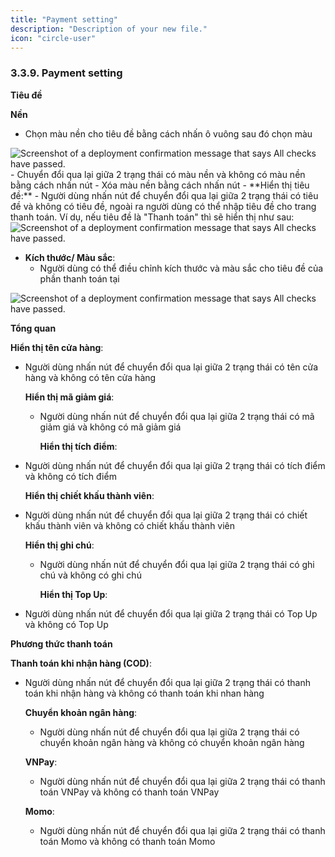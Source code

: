 ```yaml
---
title: "Payment setting"
description: "Description of your new file."
icon: "circle-user"
---
```


### **3.3.9. Payment setting**

**Tiêu đề**

**Nền**

- Chọn màu nền cho tiêu đề bằng cách nhấn ô vuông sau đó chọn màu
<Frame caption="">
  <img
    src="https://aimini-upload.sgp1.digitaloceanspaces.com/image364_867ed11b33.png"
    alt="Screenshot of a deployment confirmation message that says All checks have passed."
    style={{ borderRadius:"0.5rem" }}
    title=""
  />
</Frame>
  - Chuyển đổi qua lại giữa 2 trạng thái có màu nền và không có màu nền bằng cách nhấn nút <Icon icon="minus" color="#cfcfcf" size={15} />
    - Xóa màu nền bằng cách nhấn nút <Icon icon="eye" color="#cfcfcf" size={15} />
  - **Hiển thị tiêu đề:**
    - Người dùng nhấn nút <Icon icon="toggle-large-on" color="#0a06e4" size={15} /> để chuyển đổi qua lại giữa 2 trạng thái có tiêu đề và không có tiêu đề, ngoài ra người dùng có thể nhập tiêu đề cho trang thanh toán. Ví dụ, nếu tiêu đề là "Thanh toán" thì sẽ hiển thị như sau:

<Frame caption="Tiêu đề thanh toán  ">
  <img
    src="https://aimini-upload.sgp1.digitaloceanspaces.com/image48_3d19e2e8b6.png"
    alt="Screenshot of a deployment confirmation message that says All checks have passed."
    style={{ borderRadius:"0.5rem" }}
    title=""
  />
</Frame>

- **Kích thước/ Màu sắc**:
  - Người dùng có thể điều chỉnh kích thước và màu sắc cho tiêu đề của phần thanh toán tại 
<Frame caption="">
  <img
    src="https://aimini-upload.sgp1.digitaloceanspaces.com/image365_83d16e2dee.png"
    alt="Screenshot of a deployment confirmation message that says All checks have passed."
    style={{ borderRadius:"0.5rem" }}
    title=""
  />
</Frame>

  **Tổng quan**

  **Hiển thị tên cửa hàng**:
- Người dùng nhấn nút <Icon icon="toggle-large-on" color="#0a06e4" size={15} /> để chuyển đổi qua lại giữa 2 trạng thái có tên cửa hàng và không có tên cửa hàng

  **Hiển thị mã giảm giá**:
  - Người dùng nhấn nút <Icon icon="toggle-large-on" color="#0a06e4" size={15} /> để chuyển đổi qua lại giữa 2 trạng thái có mã giảm giá và không có mã giảm giá

    **Hiển thị tích điểm**:
- Người dùng nhấn nút <Icon icon="toggle-large-on" color="#0a06e4" size={15} /> để chuyển đổi qua lại giữa 2 trạng thái có tích điểm và không có tích điểm

  **Hiển thị chiết khấu thành viên**:
- Người dùng nhấn nút <Icon icon="toggle-large-on" color="#0a06e4" size={15} /> để chuyển đổi qua lại giữa 2 trạng thái có chiết khấu thành viên và không có chiết khấu thành viên

  **Hiển thị ghi chú**:
  - Người dùng nhấn nút <Icon icon="toggle-large-on" color="#0a06e4" size={15} /> để chuyển đổi qua lại giữa 2 trạng thái có ghi chú và không có ghi chú

    **Hiển thị Top Up**:
- Người dùng nhấn nút <Icon icon="toggle-large-on" color="#0a06e4" size={15} /> để chuyển đổi qua lại giữa 2 trạng thái có Top Up và không có Top Up

**Phương thức thanh toán**

**Thanh toán khi nhận hàng (COD)**:

- Người dùng nhấn nút <Icon icon="toggle-large-on" color="#0a06e4" size={15} /> để chuyển đổi qua lại giữa 2 trạng thái có thanh toán khi nhận hàng và không có thanh toán khi nhan hàng

  **Chuyển khoản ngân hàng**:
  - Người dùng nhấn nút <Icon icon="toggle-large-on" color="#0a06e4" size={15} /> để chuyển đổi qua lại giữa 2 trạng thái có chuyển khoản ngân hàng và không có chuyển khoản ngân hàng

  **VNPay**:
  - Người dùng nhấn nút <Icon icon="toggle-large-on" color="#0a06e4" size={15} /> để chuyển đổi qua lại giữa 2 trạng thái có thanh toán VNPay và không có thanh toán VNPay

  **Momo**:
  - Người dùng nhấn nút <Icon icon="toggle-large-on" color="#0a06e4" size={15} /> để chuyển đổi qua lại giữa 2 trạng thái có thanh toán Momo và không có thanh toán Momo